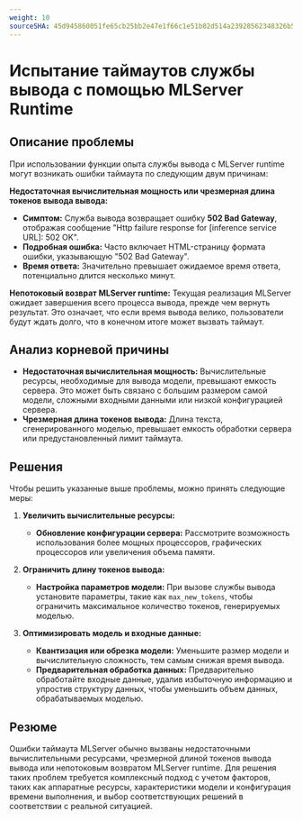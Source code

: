```yaml
---
weight: 10
sourceSHA: 45d945860051fe65cb25bb2e47e1f66c1e51b82d514a23928562348326b5717d
---
```


# Испытание таймаутов службы вывода с помощью MLServer Runtime

## Описание проблемы

При использовании функции опыта службы вывода с MLServer runtime могут возникать ошибки таймаута по следующим двум причинам:

**Недостаточная вычислительная мощность или чрезмерная длина токенов вывода вывода:**

- **Симптом:** Служба вывода возвращает ошибку **502 Bad Gateway**, отображая сообщение "Http failure response for \[inference service URL]: 502 OK".
- **Подробная ошибка:** Часто включает HTML-страницу формата ошибки, указывающую "502 Bad Gateway".
- **Время ответа:** Значительно превышает ожидаемое время ответа, потенциально длится несколько минут.

**Непотоковый возврат MLServer runtime:** Текущая реализация MLServer ожидает завершения всего процесса вывода, прежде чем вернуть результат. Это означает, что если время вывода велико, пользователи будут ждать долго, что в конечном итоге может вызвать таймаут.

## Анализ корневой причины

- **Недостаточная вычислительная мощность:** Вычислительные ресурсы, необходимые для вывода модели, превышают емкость сервера. Это может быть связано с большим размером самой модели, сложными входными данными или низкой конфигурацией сервера.
- **Чрезмерная длина токенов вывода:** Длина текста, сгенерированного моделью, превышает емкость обработки сервера или предустановленный лимит таймаута.

## Решения

Чтобы решить указанные выше проблемы, можно принять следующие меры:

1. **Увеличить вычислительные ресурсы:**
   - **Обновление конфигурации сервера:** Рассмотрите возможность использования более мощных процессоров, графических процессоров или увеличения объема памяти.

2. **Ограничить длину токенов вывода:**
   - **Настройка параметров модели:** При вызове службы вывода установите параметры, такие как `max_new_tokens`, чтобы ограничить максимальное количество токенов, генерируемых моделью.

3. **Оптимизировать модель и входные данные:**
   - **Квантизация или обрезка модели:** Уменьшите размер модели и вычислительную сложность, тем самым снижая время вывода.
   - **Предварительная обработка данных:** Предварительно обработайте входные данные, удалив избыточную информацию и упростив структуру данных, чтобы уменьшить объем данных, обрабатываемых моделью.

## Резюме

Ошибки таймаута MLServer обычно вызваны недостаточными вычислительными ресурсами, чрезмерной длиной токенов вывода вывода или непотоковым возвратом MLServer runtime. Для решения таких проблем требуется комплексный подход с учетом факторов, таких как аппаратные ресурсы, характеристики модели и конфигурация времени выполнения, и выбор соответствующих решений в соответствии с реальной ситуацией.
